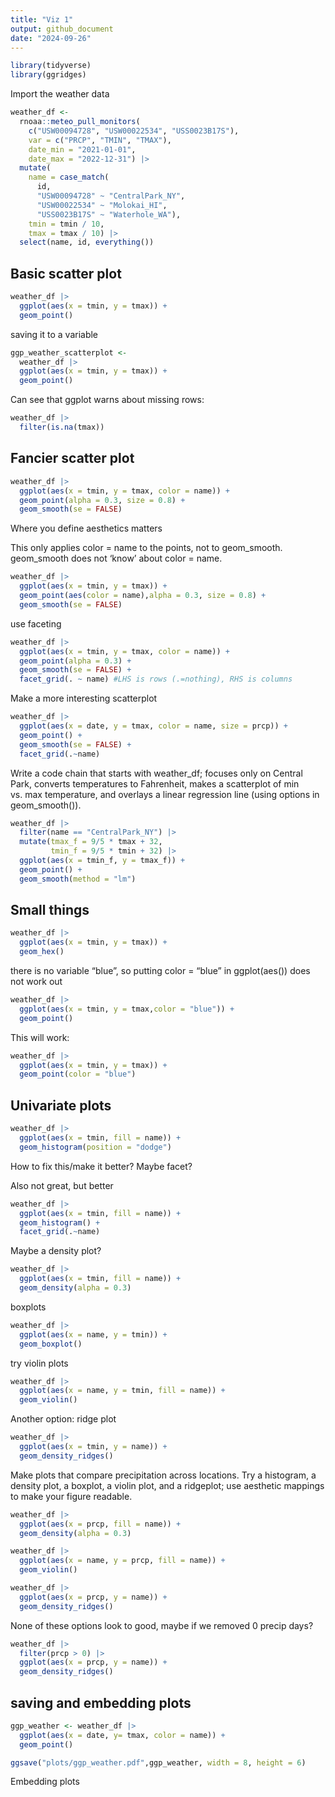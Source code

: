 ```yaml
---
title: "Viz 1"
output: github_document
date: "2024-09-26"
---
```


```r
library(tidyverse)
library(ggridges)
```

Import the weather data
```r
weather_df <- 
  rnoaa::meteo_pull_monitors(
    c("USW00094728", "USW00022534", "USS0023B17S"),
    var = c("PRCP", "TMIN", "TMAX"), 
    date_min = "2021-01-01",
    date_max = "2022-12-31") |>
  mutate(
    name = case_match(
      id, 
      "USW00094728" ~ "CentralPark_NY", 
      "USW00022534" ~ "Molokai_HI",
      "USS0023B17S" ~ "Waterhole_WA"),
    tmin = tmin / 10,
    tmax = tmax / 10) |>
  select(name, id, everything())
```

## Basic scatter plot

```r
weather_df |>
  ggplot(aes(x = tmin, y = tmax)) + 
  geom_point()
```

saving it to a variable

```r
ggp_weather_scatterplot <- 
  weather_df |> 
  ggplot(aes(x = tmin, y = tmax)) + 
  geom_point()
```

Can see that ggplot warns about missing rows:

```r
weather_df |>
  filter(is.na(tmax))
```

## Fancier scatter plot

```r
weather_df |> 
  ggplot(aes(x = tmin, y = tmax, color = name)) + 
  geom_point(alpha = 0.3, size = 0.8) +
  geom_smooth(se = FALSE)
```

Where you define aesthetics matters

This only applies color = name to the points, not to geom_smooth. geom_smooth does not 'know' about color = name.
```r
weather_df |> 
  ggplot(aes(x = tmin, y = tmax)) + 
  geom_point(aes(color = name),alpha = 0.3, size = 0.8) +
  geom_smooth(se = FALSE)
```

use faceting
```r
weather_df |>
  ggplot(aes(x = tmin, y = tmax, color = name)) + 
  geom_point(alpha = 0.3) + 
  geom_smooth(se = FALSE) +
  facet_grid(. ~ name) #LHS is rows (.=nothing), RHS is columns
```

Make a more interesting scatterplot
```r
weather_df |>
  ggplot(aes(x = date, y = tmax, color = name, size = prcp)) +
  geom_point() +
  geom_smooth(se = FALSE) +
  facet_grid(.~name)
```

Write a code chain that starts with weather_df; focuses only on Central Park, converts temperatures to Fahrenheit, makes a scatterplot of min vs. max temperature, and overlays a linear regression line (using options in geom_smooth()).

```r
weather_df |>
  filter(name == "CentralPark_NY") |>
  mutate(tmax_f = 9/5 * tmax + 32,
         tmin_f = 9/5 * tmin + 32) |>
  ggplot(aes(x = tmin_f, y = tmax_f)) + 
  geom_point() +
  geom_smooth(method = "lm")
```

## Small things

```r
weather_df |> 
  ggplot(aes(x = tmin, y = tmax)) + 
  geom_hex()
```

there is no variable "blue", so putting color = "blue" in ggplot(aes()) does not work out
```r
weather_df |>
  ggplot(aes(x = tmin, y = tmax,color = "blue")) + 
  geom_point()
```

This will work:
```r
weather_df |>
  ggplot(aes(x = tmin, y = tmax)) + 
  geom_point(color = "blue")
```

## Univariate plots

```r
weather_df |>
  ggplot(aes(x = tmin, fill = name)) +
  geom_histogram(position = "dodge")
```

How to fix this/make it better? Maybe facet?

Also not great, but better
```r
weather_df |>
  ggplot(aes(x = tmin, fill = name)) + 
  geom_histogram() +
  facet_grid(.~name)
```

Maybe a density plot?
```r
weather_df |>
  ggplot(aes(x = tmin, fill = name)) + 
  geom_density(alpha = 0.3)
```

boxplots
```r
weather_df |>
  ggplot(aes(x = name, y = tmin)) + 
  geom_boxplot()
```

try violin plots
```r
weather_df |>
  ggplot(aes(x = name, y = tmin, fill = name)) + 
  geom_violin()
```

Another option: ridge plot
```r
weather_df |>
  ggplot(aes(x = tmin, y = name)) + 
  geom_density_ridges()
```

Make plots that compare precipitation across locations. Try a histogram, a density plot, a boxplot, a violin plot, and a ridgeplot; use aesthetic mappings to make your figure readable.
```r
weather_df |>
  ggplot(aes(x = prcp, fill = name)) + 
  geom_density(alpha = 0.3)
```

```r
weather_df |>
  ggplot(aes(x = name, y = prcp, fill = name)) + 
  geom_violin()
```

```r
weather_df |>
  ggplot(aes(x = prcp, y = name)) + 
  geom_density_ridges()
```

None of these options look to good, maybe if we removed 0 precip days?

```r
weather_df |>
  filter(prcp > 0) |>
  ggplot(aes(x = prcp, y = name)) + 
  geom_density_ridges()
```

## saving and embedding plots

```r
ggp_weather <- weather_df |>
  ggplot(aes(x = date, y= tmax, color = name)) +
  geom_point()

ggsave("plots/ggp_weather.pdf",ggp_weather, width = 8, height = 6)
```

Embedding plots


